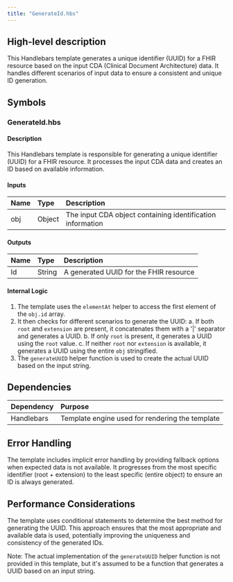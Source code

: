 ```yaml
---
title: "GenerateId.hbs"
---
```


## High-level description
This Handlebars template generates a unique identifier (UUID) for a FHIR resource based on the input CDA (Clinical Document Architecture) data. It handles different scenarios of input data to ensure a consistent and unique ID generation.

## Symbols

### GenerateId.hbs
#### Description
This Handlebars template is responsible for generating a unique identifier (UUID) for a FHIR resource. It processes the input CDA data and creates an ID based on available information.

#### Inputs
| Name | Type | Description |
|:-----|:-----|:------------|
| obj | Object | The input CDA object containing identification information |

#### Outputs
| Name | Type | Description |
|:-----|:-----|:------------|
| Id | String | A generated UUID for the FHIR resource |

#### Internal Logic
1. The template uses the `elementAt` helper to access the first element of the `obj.id` array.
2. It then checks for different scenarios to generate the UUID:
   a. If both `root` and `extension` are present, it concatenates them with a '|' separator and generates a UUID.
   b. If only `root` is present, it generates a UUID using the `root` value.
   c. If neither `root` nor `extension` is available, it generates a UUID using the entire `obj` stringified.
3. The `generateUUID` helper function is used to create the actual UUID based on the input string.

## Dependencies
| Dependency | Purpose |
|:-----------|:--------|
| Handlebars | Template engine used for rendering the template |

## Error Handling
The template includes implicit error handling by providing fallback options when expected data is not available. It progresses from the most specific identifier (root + extension) to the least specific (entire object) to ensure an ID is always generated.

## Performance Considerations
The template uses conditional statements to determine the best method for generating the UUID. This approach ensures that the most appropriate and available data is used, potentially improving the uniqueness and consistency of the generated IDs.

Note: The actual implementation of the `generateUUID` helper function is not provided in this template, but it's assumed to be a function that generates a UUID based on an input string.